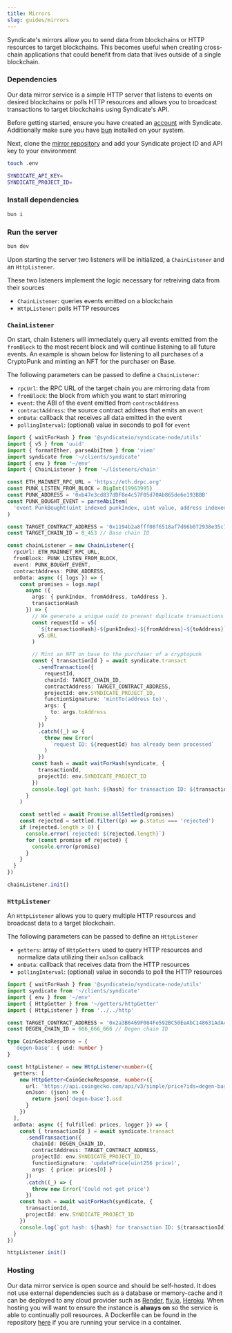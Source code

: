 ```yaml
---
title: Mirrors
slug: guides/mirrors
---
```



Syndicate's mirrors allow you to send data from blockchains or HTTP resources to target blockchains.
This becomes useful when creating cross-chain applications that could benefit from data that lives outside of a single blockchain.

### Dependencies

Our data mirror service is a simple HTTP server that listens to events on desired blockchains or polls HTTP resources and allows you to broadcast transactions
to target blockchains using Syndicate's API.

Before getting started, ensure you have created an [account](https://dashboard.syndicate.io/signup) with Syndicate.
Additionally make sure you have [bun](https://bun.sh/docs/installation) installed on your system.

Next, clone the [mirror repository](https://github.com/SyndicateProtocol/mirror) and add your Syndicate project ID and API key to your environment

```bash
touch .env
```

```bash .env
SYNDICATE_API_KEY=
SYNDICATE_PROJECT_ID=
```

### Install dependencies

```bash
bun i
```

### Run the server

```bash
bun dev
```

Upon starting the server two listeners will be initialized, a `ChainListener` and an `HttpListener`.

These two listeners implement the logic necessary for retreiving data from their sources

- `ChainListener`: queries events emitted on a blockchain
- `HttpListener`: polls HTTP resources

### `ChainListener`

On start, chain listeners will immediately query all events emitted from the `fromBlock` to the most recent block and will continue listening to all
future events. An example is shown below for listening to all purchases of a CryptoPunk and minting an NFT for the purchaser on Base.

The following parameters can be passed to define a `ChainListener`:

- `rpcUrl`: the RPC URL of the target chain you are mirroring data from
- `fromBlock`: the block from which you want to start mirroring
- `event`: the ABI of the event emitted from `contractAddress`
- `contractAddress`: the source contract address that emits an `event`
- `onData`: callback that receives all data emitted in the event
- `pollingInterval`: (optional) value in seconds to poll for `event`

```typescript
import { waitForHash } from '@syndicateio/syndicate-node/utils'
import { v5 } from 'uuid'
import { formatEther, parseAbiItem } from 'viem'
import syndicate from '~/clients/syndicate'
import { env } from '~/env'
import { ChainListener } from '~/listeners/chain'

const ETH_MAINNET_RPC_URL = 'https://eth.drpc.org'
const PUNK_LISTEN_FROM_BLOCK = BigInt(19963995)
const PUNK_ADDRESS = '0xb47e3cd837dDF8e4c57F05d70Ab865de6e193BBB'
const PUNK_BOUGHT_EVENT = parseAbiItem(
  'event PunkBought(uint indexed punkIndex, uint value, address indexed fromAddress, address indexed toAddress)'
)

const TARGET_CONTRACT_ADDRESS = '0x1194b2a8fff08f6518af7d66b072938e35c71706' // NFT contract address to be minted to purchaser
const TARGET_CHAIN_ID = 8_453 // Base chain ID

const chainListener = new ChainListener({
  rpcUrl: ETH_MAINNET_RPC_URL,
  fromBlock: PUNK_LISTEN_FROM_BLOCK,
  event: PUNK_BOUGHT_EVENT,
  contractAddress: PUNK_ADDRESS,
  onData: async ({ logs }) => {
    const promises = logs.map(
      async ({
        args: { punkIndex, fromAddress, toAddress },
        transactionHash
      }) => {
        // We generate a unique uuid to prevent duplicate transactions
        const requestId = v5(
          `${transactionHash}-${punkIndex}-${fromAddress}-${toAddress}`,
          v5.URL
        )

        // Mint an NFT on base to the purchaser of a cryptopunk
        const { transactionId } = await syndicate.transact
          .sendTransaction({
            requestId,
            chainId: TARGET_CHAIN_ID,
            contractAddress: TARGET_CONTRACT_ADDRESS,
            projectId: env.SYNDICATE_PROJECT_ID,
            functionSignature: 'mintTo(address to)',
            args: {
              to: args.toAddress
            }
          })
          .catch((_) => {
            throw new Error(
              `request ID: ${requestId} has already been processed`
            )
          })
        const hash = await waitForHash(syndicate, {
          transactionId,
          projectId: env.SYNDICATE_PROJECT_ID
        })
        console.log(`got hash: ${hash} for transaction ID: ${transactionId}`)
      }
    )

    const settled = await Promise.allSettled(promises)
    const rejected = settled.filter((p) => p.status === 'rejected')
    if (rejected.length > 0) {
      console.error(`rejected: ${rejected.length}`)
      for (const promise of rejected) {
        console.error(promise)
      }
    }
  }
})

chainListener.init()
```

### `HttpListener`

An `HttpListener` allows you to query multiple HTTP resources and broadcast data to a target blockchain.

The following parameters can be passed to define an `HttpListener`

- `getters`: array of `HttpGetters` used to query HTTP resources and normalize data utilizing their `onJson` callback
- `onData`: callback that receives data from the HTTP resources
- `pollingInterval`: (optional) value in seconds to poll the HTTP resources

```typescript
import { waitForHash } from '@syndicateio/syndicate-node/utils'
import syndicate from '~/clients/syndicate'
import { env } from '~/env'
import { HttpGetter } from '~/getters/httpGetter'
import { HttpListener } from '../../http'

const TARGET_CONTRACT_ADDRESS = '0x2a3B6469F084Fe592BC50EeAbC148631AdAcB92e' // Contract address on Degen
const DEGEN_CHAIN_ID = 666_666_666 // Degen chain ID

type CoinGeckoResponse = {
  'degen-base': { usd: number }
}

const httpListener = new HttpListener<number>({
  getters: [
    new HttpGetter<CoinGeckoResponse, number>({
      url: 'https://api.coingecko.com/api/v3/simple/price?ids=degen-base&vs_currencies=usd',
      onJson: (json) => {
        return json['degen-base'].usd
      }
    })
  ],
  onData: async ({ fulfilled: prices, logger }) => {
    const { transactionId } = await syndicate.transact
      .sendTransaction({
        chainId: DEGEN_CHAIN_ID,
        contractAddress: TARGET_CONTRACT_ADDRESS,
        projectId: env.SYNDICATE_PROJECT_ID,
        functionSignature: 'updatePrice(uint256 price)',
        args: { price: prices[0] }
      })
      .catch((_) => {
        throw new Error('Could not get price')
      })
    const hash = await waitForHash(syndicate, {
      transactionId,
      projectId: env.SYNDICATE_PROJECT_ID
    })
    console.log(`got hash: ${hash} for transaction ID: ${transactionId}`)
  }
})

httpListener.init()
```

### Hosting

Our data mirror service is open source and should be self-hosted. It does not use external dependencies such as a database
or memory-cache and it can be deployed to any cloud provider such as [Render](https://render.com/), [fly.io](https://fly.io/), [Heroku](https://id.heroku.com/login).
When hosting you will want to ensure the instance is **always on** so the service is able to continually poll resources. A Dockerfile can be
found in the repository [here](https://github.com/SyndicateProtocol/mirror/blob/main/Dockerfile) if you are running your service in a container.
